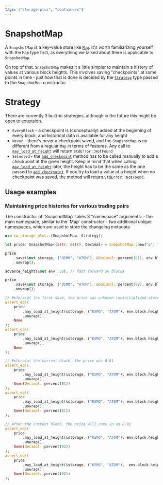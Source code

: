```yaml
---
tags: ["storage-plus", "containers"]
---
```



# SnapshotMap

A `SnapshotMap` is a key-value store like [`Map`]. It's worth familiarizing yourself with the `Map`
type first, as everything we talked about there is applicable to `SnapshotMap`.

On top of that, `SnapshotMap` makes it a little simpler to maintain a history of values at various
block heights. This involves saving "checkpoints" at some points in time - just how that is done is
decided by the [`Strategy`] type passed to the `SnapshotMap` constructor.

# Strategy

There are currently 3 built-in strategies, although in the future this might be open to extension.

- `EveryBlock` - a checkpoint is (conceptually) added at the beginning of every block, and
  historical data is available for any height
- `Never` - there's never a checkpoint saved, and the `SnapshotMap` is no different from a regular
  `Map` in terms of features. Any call to [`may_load_at_height`] will return `StdError::NotFound`
- `Selected` - the [`add_checkpoint`] method has to be called manually to add a checkpoint at the
  given height. Keep in mind that when calling [`may_load_at_height`] later, the height has to be
  the same as the one passed to [`add_checkpoint`]. If you try to load a value at a height when no
  checkpoint was saved, the method will return [`StdError::NotFound`].

## Usage examples

### Maintaining price histories for various trading pairs

<Callout>
  The constructor of `SnapshotMap` takes 3 "namespace" arguments: - the main namespace, similar to
  the `Map` constructor - two additional unique namespaces, which are used to store the changelog
  metadata
</Callout>

```rust template="storage"
use cw_storage_plus::{SnapshotMap, Strategy};

let price: SnapshotMap<(&str, &str), Decimal> = SnapshotMap::new("p", "p1", "p2", Strategy::EveryBlock);

price
    .save(&mut storage, ("OSMO", "ATOM"), &Decimal::percent(81), env.block.height)
    .unwrap();

advance_height(&mut env, 50); // fast forward 50 blocks

price
    .save(&mut storage, ("OSMO", "ATOM"), &Decimal::percent(92), env.block.height)
    .unwrap();

// Before/at the first save, the price was unknown (uninitialized state)
assert_eq!(
    price
        .may_load_at_height(&storage, ("OSMO", "ATOM"), env.block.height - 60)
        .unwrap(),
    None
);
assert_eq!(
    price
        .may_load_at_height(&storage, ("OSMO", "ATOM"), env.block.height - 50)
        .unwrap(),
    None
);

// Before/at the current block, the price was 0.81
assert_eq!(
    price
        .may_load_at_height(&storage, ("OSMO", "ATOM"), env.block.height - 49)
        .unwrap(),
    Some(Decimal::percent(81))
);
assert_eq!(
    price
        .may_load_at_height(&storage, ("OSMO", "ATOM"), env.block.height)
        .unwrap(),
    Some(Decimal::percent(81))
);

// After the current block, the price will come up as 0.92
assert_eq!(
    price
        .may_load_at_height(&storage, ("OSMO", "ATOM"), env.block.height + 1)
        .unwrap(),
    Some(Decimal::percent(92))
);
assert_eq!(
    price
        .may_load_at_height(&storage, ("OSMO", "ATOM"),  env.block.height + 50)
        .unwrap(),
    Some(Decimal::percent(92))
);
```

[`Map`]: map
[`Strategy`]: https://docs.rs/cw-storage-plus/latest/cw_storage_plus/enum.Strategy.html
[`add_checkpoint`]:
  https://docs.rs/cw-storage-plus/latest/cw_storage_plus/struct.SnapshotMap.html#method.add_checkpoint
[`may_load_at_height`]:
  https://docs.rs/cw-storage-plus/latest/cw_storage_plus/struct.SnapshotMap.html#method.may_load_at_height
[`StdError::NotFound`]:
  https://docs.rs/cosmwasm-std/latest/cosmwasm_std/struct.StdError.html#method.not_found
[`serde`]: https://serde.rs/
[API docs]: https://docs.rs/cw-storage-plus/latest/cw_storage_plus/struct.SnapshotMap.html
